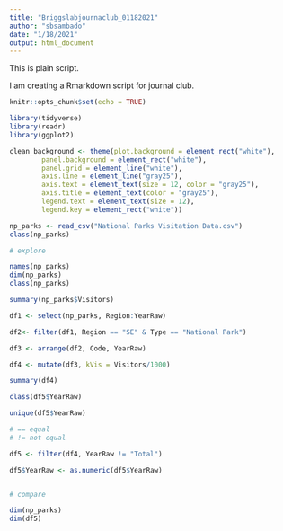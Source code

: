 ```yaml
---
title: "Briggslabjournaclub_01182021"
author: "sbsambado"
date: "1/18/2021"
output: html_document
---
```

This is plain script. 

I am creating a Rmarkdown script for journal club.



```r
knitr::opts_chunk$set(echo = TRUE)
```


```r
library(tidyverse)
library(readr)
library(ggplot2)

clean_background <- theme(plot.background = element_rect("white"),
        panel.background = element_rect("white"),
        panel.grid = element_line("white"),
        axis.line = element_line("gray25"),
        axis.text = element_text(size = 12, color = "gray25"),
        axis.title = element_text(color = "gray25"),
        legend.text = element_text(size = 12),
        legend.key = element_rect("white"))

```


```r


np_parks <- read_csv("National Parks Visitation Data.csv")
class(np_parks)

# explore

names(np_parks)
dim(np_parks)
class(np_parks)

summary(np_parks$Visitors)
```


```r

df1 <- select(np_parks, Region:YearRaw)

df2<- filter(df1, Region == "SE" & Type == "National Park")

df3 <- arrange(df2, Code, YearRaw)

df4 <- mutate(df3, kVis = Visitors/1000)

summary(df4)

class(df5$YearRaw)

unique(df5$YearRaw)

# == equal
# != not equal

df5 <- filter(df4, YearRaw != "Total")

df5$YearRaw <- as.numeric(df5$YearRaw)


# compare

dim(np_parks)
dim(df5)
```


